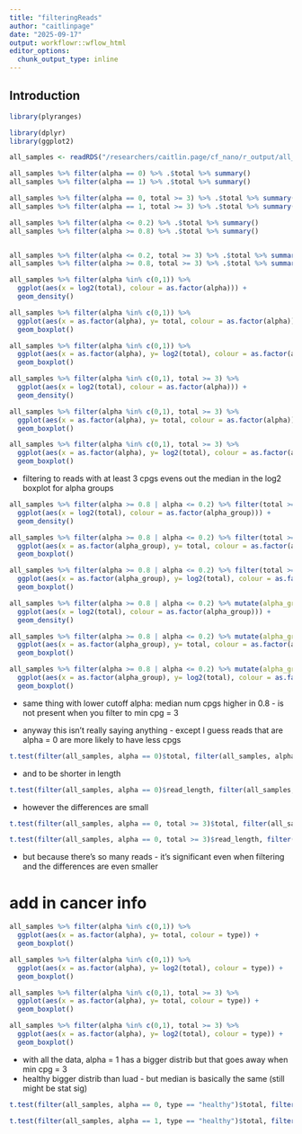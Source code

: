 ```yaml
---
title: "filteringReads"
author: "caitlinpage"
date: "2025-09-17"
output: workflowr::wflow_html
editor_options:
  chunk_output_type: inline
---
```


## Introduction

```r
library(plyranges)

library(dplyr)
library(ggplot2)
```
```r
all_samples <- readRDS("/researchers/caitlin.page/cf_nano/r_output/all_samples.rds")
```

```r
all_samples %>% filter(alpha == 0) %>% .$total %>% summary()
all_samples %>% filter(alpha == 1) %>% .$total %>% summary()
```
```r
all_samples %>% filter(alpha == 0, total >= 3) %>% .$total %>% summary()
all_samples %>% filter(alpha == 1, total >= 3) %>% .$total %>% summary()

all_samples %>% filter(alpha <= 0.2) %>% .$total %>% summary()
all_samples %>% filter(alpha >= 0.8) %>% .$total %>% summary()


all_samples %>% filter(alpha <= 0.2, total >= 3) %>% .$total %>% summary()
all_samples %>% filter(alpha >= 0.8, total >= 3) %>% .$total %>% summary()
```

```r
all_samples %>% filter(alpha %in% c(0,1)) %>%
  ggplot(aes(x = log2(total), colour = as.factor(alpha))) +
  geom_density()

all_samples %>% filter(alpha %in% c(0,1)) %>%
  ggplot(aes(x = as.factor(alpha), y= total, colour = as.factor(alpha))) +
  geom_boxplot()

all_samples %>% filter(alpha %in% c(0,1)) %>%
  ggplot(aes(x = as.factor(alpha), y= log2(total), colour = as.factor(alpha))) +
  geom_boxplot()
```

```r
all_samples %>% filter(alpha %in% c(0,1), total >= 3) %>%
  ggplot(aes(x = log2(total), colour = as.factor(alpha))) +
  geom_density()

all_samples %>% filter(alpha %in% c(0,1), total >= 3) %>%
  ggplot(aes(x = as.factor(alpha), y= total, colour = as.factor(alpha))) +
  geom_boxplot()

all_samples %>% filter(alpha %in% c(0,1), total >= 3) %>%
  ggplot(aes(x = as.factor(alpha), y= log2(total), colour = as.factor(alpha))) +
  geom_boxplot()
```
* filtering to reads with at least 3 cpgs evens out the median in the log2 boxplot for alpha groups

```r
all_samples %>% filter(alpha >= 0.8 | alpha <= 0.2) %>% filter(total >= 3) %>% mutate(alpha_group = ifelse(alpha >= 0.8, ">=0.8", "<=0.2")) %>%
  ggplot(aes(x = log2(total), colour = as.factor(alpha_group))) +
  geom_density()

all_samples %>% filter(alpha >= 0.8 | alpha <= 0.2) %>% filter(total >= 3) %>% mutate(alpha_group = ifelse(alpha >= 0.8, ">=0.8", "<=0.2")) %>%
  ggplot(aes(x = as.factor(alpha_group), y= total, colour = as.factor(alpha_group))) +
  geom_boxplot()

all_samples %>% filter(alpha >= 0.8 | alpha <= 0.2) %>% filter(total >= 3) %>% mutate(alpha_group = ifelse(alpha >= 0.8, ">=0.8", "<=0.2")) %>%
  ggplot(aes(x = as.factor(alpha_group), y= log2(total), colour = as.factor(alpha_group))) +
  geom_boxplot()
```

```r
all_samples %>% filter(alpha >= 0.8 | alpha <= 0.2) %>% mutate(alpha_group = ifelse(alpha >= 0.8, ">=0.8", "<=0.2")) %>%
  ggplot(aes(x = log2(total), colour = as.factor(alpha_group))) +
  geom_density()

all_samples %>% filter(alpha >= 0.8 | alpha <= 0.2) %>% mutate(alpha_group = ifelse(alpha >= 0.8, ">=0.8", "<=0.2")) %>%
  ggplot(aes(x = as.factor(alpha_group), y= total, colour = as.factor(alpha_group))) +
  geom_boxplot()

all_samples %>% filter(alpha >= 0.8 | alpha <= 0.2) %>% mutate(alpha_group = ifelse(alpha >= 0.8, ">=0.8", "<=0.2")) %>%
  ggplot(aes(x = as.factor(alpha_group), y= log2(total), colour = as.factor(alpha_group))) +
  geom_boxplot()
```
* same thing with lower cutoff alpha: median num cpgs higher in 0.8 - is not present when you filter to min cpg = 3


* anyway this isn't really saying anything - except I guess reads that are alpha = 0 are more likely to have less cpgs
```r
t.test(filter(all_samples, alpha == 0)$total, filter(all_samples, alpha == 1)$total)
```
* and to be shorter in length
```r
t.test(filter(all_samples, alpha == 0)$read_length, filter(all_samples, alpha == 1)$read_length)
```
* however the differences are small

```r
t.test(filter(all_samples, alpha == 0, total >= 3)$total, filter(all_samples, alpha == 1, total >= 3)$total)

t.test(filter(all_samples, alpha == 0, total >= 3)$read_length, filter(all_samples, alpha == 1, total >= 3)$read_length)
```
* but because there's so many reads - it's significant even when filtering and the differences are even smaller

# add in cancer info

```r
all_samples %>% filter(alpha %in% c(0,1)) %>%
  ggplot(aes(x = as.factor(alpha), y= total, colour = type)) +
  geom_boxplot()

all_samples %>% filter(alpha %in% c(0,1)) %>%
  ggplot(aes(x = as.factor(alpha), y= log2(total), colour = type)) +
  geom_boxplot()
```
```r
all_samples %>% filter(alpha %in% c(0,1), total >= 3) %>%
  ggplot(aes(x = as.factor(alpha), y= total, colour = type)) +
  geom_boxplot()

all_samples %>% filter(alpha %in% c(0,1), total >= 3) %>%
  ggplot(aes(x = as.factor(alpha), y= log2(total), colour = type)) +
  geom_boxplot()
```
* with all the data, alpha = 1 has a bigger distrib but that goes away when min cpg = 3
* healthy bigger distrib than luad - but median is basically the same (still might be stat sig)

```r
t.test(filter(all_samples, alpha == 0, type == "healthy")$total, filter(all_samples, alpha == 0, type == "luad")$total)

t.test(filter(all_samples, alpha == 1, type == "healthy")$total, filter(all_samples, alpha == 1, type == "luad")$total)
```


